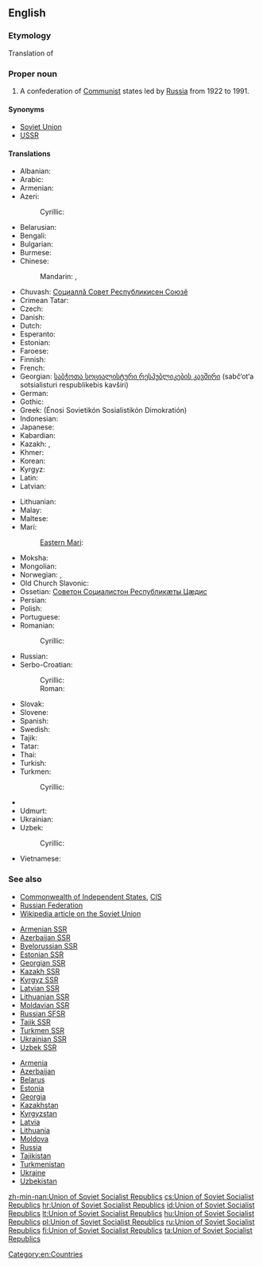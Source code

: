 ==English==

===Etymology===
Translation of {{etyl|ru|en}} {{term|Союз Советских Социалистических Республик|tr=Soyuz Sovetskikh Sotsialisticheskikh Respublik|lang=ru}}

===Proper noun===
{{en-proper noun|head=[[union|Union]] of [[Soviet]] [[Socialist]] [[republic|Republic]]s}}

# A confederation of [[Communist]] states led by [[Russia]] from 1922 to 1991.

====Synonyms====
* [[Soviet Union]]
* [[USSR]]

====Translations====
{{trans-top|a confederation of Communist states}}
* Albanian: {{t-|sq|Bashkimi i Republikave Sovjetike Socialiste}}
* Arabic: {{t-|ar|الإتحاد الجمهوريات السوفيتية الاشتراكية|m|tr=al-ʾittiḥād al-jumhūriyyāt al-sūfiyatíyya al-ištirakíyya}}
* Armenian: {{t-|hy|Սովետական Սոցիալիստական Հանրապետությունների Միություն|tr=Sovetakan Soc'ialistakan Hanrapetut'yunneri Miut'yun}}
* Azeri: {{t-|az|Sovet Sosialist Respublikaları İttifaqı}}
*: Cyrillic: {{t-|az|Совет Сосиалист Республикалары Иттифагы|sc=Cyrl}}
* Belarusian: {{t-|be|Саюз Савецкіх Сацыялістычных Рэспублік|m|tr=Sajúz Savéckix Sacyjalistýčnyx Respúblik}}
* Bengali: {{t-|bn|সোভিয়েত সমাজতান্ত্রিক প্রজাতন্ত্রের ঐক্য|tr=sobhiyetô sômajôtantrikô prôjatôntrerô aikyô}}
* Bulgarian: {{t-|bg|Съюз на съветските социалистически републики|m|tr=Sǎjúz na sǎvétskite socialistíčeski repúbliki}}
* Burmese: {{t-|my|ဆိုဗီယက်ဆိုရှယ်လစ်သမတနိုင်ငံများပြည်ထောင်စု|alt=ဆို&#8203;ဗီ&#8203;ယက်&#8203;ဆို&#8203;ရှယ်&#8203;လစ်&#8203;သ&#8203;မ&#8203;တ&#8203;နိုင်&#8203;ငံ&#8203;များ&#8203;ပြည်&#8203;ထောင်&#8203;စု|tr=hsobiyet hsoshèlit thămăta. naingnganmya: pyidaungzu.|sc=Mymr}}
* Chinese:
*: Mandarin: {{t|cmn|蘇維埃社會主義共和國聯盟|sc=Hani}}, {{t|cmn|苏维埃社会主义共和国联盟|tr=Sūwéi'āi Shèhuìzhǔyì Gònghéguó Liánméng|sc=Hani}}
* Chuvash: [[Социаллă Совет Республикисен Союзĕ]]
* Crimean Tatar: {{tø|crh|Şuralar Sotsialistik Cumhuriyetler Birligi}}
* Czech: {{t+|cs|Svaz sovětských socialistických republik|m}}
* Danish: {{t-|da|Unionen af socialistiske sovjetrepublikker}}
* Dutch: {{t-|nl|Unie van Socialistische Sovjetrepublieken|f}}
* Esperanto: {{t-|eo|Unio de Sovetaj Socialismaj Respublikoj}}
* Estonian: {{t-|et|Nõukogude Sotsialistlike Vabariikide Liit}}
* Faroese: {{t-|fo|Sameindu sovjettisku sosialistisku lýðveldini|n-p}}
* Finnish: {{t+|fi|Sosialististen neuvostotasavaltojen liitto}}
* French: {{t+|fr|Union des Républiques Socialistes Soviétiques|f}}
* Georgian: [[საბჭოთა სოციალისტური რესპუბლიკების კავშირი]] (sabč‘ot‘a sotsialisturi respublikebis kavširi)
* German: {{t+|de|Union der Sozialistischen Sowjetrepubliken|f}}
* Gothic: {{tø|got|𐌲𐌰𐍅𐌹𐍃𐍃 𐌸𐌹𐌶𐍉 𐌲𐌰𐌼𐌰𐌹𐌽𐌳𐌿𐌸𐌴𐌹𐌽𐌹𐍃𐌺𐍉𐌽𐍉 𐌲𐌰𐍆𐌰𐌿𐍂𐌳𐌹𐌸𐌹𐌿𐌳𐌰𐍅𐌰𐌹𐌷𐍄𐌴|n|tr=Gawiss Þizo GamáinduÞeiniskono GafaúrdiÞiudawáihte|sc=Goth}}
* Greek: {{t-|el|Ένωση Σοβιετικών Σοσιαλιστικών Δημοκρατιών|f}} (Énosi Sovietikón Sosialistikón Dimokratión)
* Indonesian: {{t-|id|Republik Sosialis Uni Soviet}}
* Japanese: {{t-|ja|ソビエト社会主義共和国連邦|tr=Sobieto shakaishugi kyōwakoku renpō}}
* Kabardian: {{tø|kbd|Республикэ Совет Социал Зэгуэтхэр|tr=Respublikă Sovet Social Zăguătxăr|sc=Cyrl}}
* Kazakh: {{t|kk|Советтік Социалистік Республикалар Одағы|tr=Sovettik Socïalïstik Respublïkalar Odağı|sc=Cyrl}}, {{t-|kk|Кеңестік Социалистік Республикалар Одағы|tr=Keñestik Sotsïalïstik Respublïkalar Odağı|sc=Cyrl}}
* Khmer: {{t-|km|​សហភាព​សាធារណរដ្ឋ​សង្គមនិយម​សូវៀត|tr=saha pʰiep saatʰierea’na’ roat  sɑngkum ni’yum sooviet |sc=Khmr}}
* Korean: {{t+|ko|소비에트 사회주의 공화국 연방|tr=Sobieteu sahoejuui gonghwaguk yeonbang|sc=Hang}}
* Kyrgyz: {{t-|ky|Советтик Социалисттик Республикалар Союзу|tr=Sovettik Socialisttik Respublikalar Soyuzu|sc=Cyrl}}
* Latin: {{t-|la|Unio Rerum Publicarum Sovieticarum Socialisticarum|f}}
* Latvian: {{t-|lv|Padomju Sociālistisko Republiku Savienība}}
{{trans-mid}}
* Lithuanian: {{t+|lt|Tarybų Socialistinių Respublikų Sąjunga}}
* Malay: {{t-|ms|Kesatuan Republik Sosialis Soviet}}
* Maltese: {{t-|mt|L-Unjoni tar-Repubbliki Soċjoloġisti Sovjetiċi|f}}
* Mari:
*: [[Eastern Mari]]: {{tø|mhr|Совет Социализм Республик-влак Ушем|tr=Sovet Socializm Respublik-vlak Ušem|sc=Cyrl}}
* Moksha: {{tø|mdf|Советонь Социализмань Республикнень Соткс|tr=Sovetonj Socializmanj Respubliknenj Sotks|sc=Cyrl}}
* Mongolian: {{t-|mn|Зөвлөлт Социалист Бүгд Найрамдах Холбоот Улс|tr=Zövlölt Sotsialist Bügd Najramdah Holboot Uls|sc=Cyrl}}
* Norwegian: {{t-|no|Unionen av sosialistiske rådsrepublikker}}, {{t-|no|Samveldet av sosialistiske rådsrepublikker}}
* Old Church Slavonic: {{tø|cu|Съвѣтьскъ Социалистичьскъ Димократіи Съвѫзъ|m|tr=Sŭvětĭskŭ Socialističĭskŭ Dimokratii Sŭvǫzŭ|alt=Съвѣ́тьскъ Социали́стичьскъ Димократі́и Съвѫ́ꙁъ|sc=Cyrs}}
* Ossetian: [[Советон Социалистон Республикæты Цæдис]]
* Persian: {{t-|fa|اتحاد جماهیر شوروی سوسیالیستی|tr=ettehâd-e jamâhir-e šuravi-ye sosiyâlisti}}
* Polish: {{t+|pl|Związek Socjalistycznych Republik Radzieckich|m}}
* Portuguese: {{t-|pt|União das Repúblicas Socialistas Soviéticas|f}}
* Romanian: {{t-|ro|Uniunea Republicilor Sovietice Socialiste|f}}
*: Cyrillic: {{t-|ro|Униуня Републичилор Советиче Сочиалисте|f|sc=Cyrl}}
* Russian: {{t+|ru|Союз Советских Социалистических Республик|m|tr=Sojúz Sovétskix Socialistíčeskix Respúblik}}
* Serbo-Croatian:
*: Cyrillic: {{t-|sh|Савез Совјетских Социјалистичких Република|m|sc=Cyrl}}
*: Roman: {{t-|sh|Savez Sovjetskih Socijalističkih Republika|m}}
* Slovak: {{t-|sk|Zväz Sovietskych Socialistických Republík|m}}
* Slovene: {{t-|sl|Zveza sovjetskih socialističnih republik|f}}
* Spanish: {{t-|es|Unión de Repúblicas Socialistas Soviéticas|f}}
* Swedish: {{t-|sv|Socialistiska rådsrepublikernas union}}
* Tajik: {{t-|tg|Иттиҳоди Ҷумҳуриҳои Сосиалистии Шӯравӣ|tr=Ittihodi Jumhurihoi Sosialistii Šūravī|sc=Cyrl}}
* Tatar: {{t-|tt|Совет Социалистик Республикалар Союзы|tr=Sovet Socialistik Respublikalar Sojuzy|sc=Cyrl}}
* Thai: {{t-|th|สหภาพสาธารณรัฐสังคมนิยมโซเวียต|tr=sà-hà-pâap săa-taa-rá-ná rát săng-kom-ní-yom soh-wîat|sc=Thai}}
* Turkish: {{t+|tr|Sovyet Sosyalist Cumhuriyetler Birliği}}
* Turkmen: {{t-|tk|Sowet Sotsialistik Respublikalary Soýuzy}}
*: Cyrillic: {{t-|tk|Совет Социалистик Республикалары Союзы|sc=Cyrl}}
* {{trreq|tyv}}
* Udmurt: {{tø|udm|Советской Социалистической Республикаослэн Союззы|tr=Sovetskoj Socialističeskoj Respublikaoslèn Sojuzy|sc=Cyrl}}
* Ukrainian: {{t-|uk|Союз Радянських Соціалістичних Республік|m|tr=Sojúz Radjáns’kyx Socijalistýčnyx Respúblik}}
* Uzbek: {{t-|uz|Sovet Socialistik Respublikalari Ittifoqi}}
*: Cyrillic: {{t-|uz|Совет Социалистик Республикалари Иттифоқи|sc=Cyrl}}
* Vietnamese: {{t-|vi|Liên bang Cộng hòa Xã hội Chủ nghĩa Xô viết}}
{{trans-bottom}}

===See also===
* [[Commonwealth of Independent States]], [[CIS]]
* [[Russian Federation]]
* [[w:Soviet Union|Wikipedia article on the Soviet Union]]
{{top2}}
* [[Armenian SSR]]
* [[Azerbaijan SSR]]
* [[Byelorussian SSR]]
* [[Estonian SSR]]
* [[Georgian SSR]]
* [[Kazakh SSR]]
* [[Kyrgyz SSR]]
* [[Latvian SSR]]
* [[Lithuanian SSR]]
* [[Moldavian SSR]]
* [[Russian SFSR]]
* [[Tajik SSR]]
* [[Turkmen SSR]]
* [[Ukrainian SSR]]
* [[Uzbek SSR]]
{{mid2}}
* [[Armenia]]
* [[Azerbaijan]]
* [[Belarus]]
* [[Estonia]]
* [[Georgia]]
* [[Kazakhstan]]
* [[Kyrgyzstan]]
* [[Latvia]]
* [[Lithuania]]
* [[Moldova]]
* [[Russia]]
* [[Tajikistan]]
* [[Turkmenistan]]
* [[Ukraine]]
* [[Uzbekistan]]
{{bottom}}

[[Category:en:Countries]]

[[zh-min-nan:Union of Soviet Socialist Republics]]
[[cs:Union of Soviet Socialist Republics]]
[[hr:Union of Soviet Socialist Republics]]
[[id:Union of Soviet Socialist Republics]]
[[lt:Union of Soviet Socialist Republics]]
[[hu:Union of Soviet Socialist Republics]]
[[pl:Union of Soviet Socialist Republics]]
[[ru:Union of Soviet Socialist Republics]]
[[fi:Union of Soviet Socialist Republics]]
[[ta:Union of Soviet Socialist Republics]]